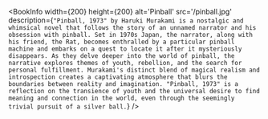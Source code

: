 
<BookInfo
  width={200}
  height={200}
  alt='Pinball'
  src='/pinball.jpg'
  description={`"Pinball, 1973" by Haruki Murakami is a nostalgic and whimsical novel that follows the story of an unnamed narrator and his obsession with pinball. Set in 1970s Japan, the narrator, along with his friend, the Rat, becomes enthralled by a particular pinball machine and embarks on a quest to locate it after it mysteriously disappears. As they delve deeper into the world of pinball, the narrative explores themes of youth, rebellion, and the search for personal fulfillment. Murakami's distinct blend of magical realism and introspection creates a captivating atmosphere that blurs the boundaries between reality and imagination. "Pinball, 1973" is a reflection on the transience of youth and the universal desire to find meaning and connection in the world, even through the seemingly trivial pursuit of a silver ball.`}
/>
